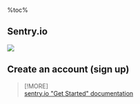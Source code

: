 %toc%

<article>

# Sentry.io

![](../../../../public/assets/images/app/web_development/posts/sentry-io/banner.png)

## Create an account (sign up)



> [!MORE]  
> [sentry.io "Get Started" documentation](https://docs.sentry.io/product/sentry-basics/)

## 



</article>
